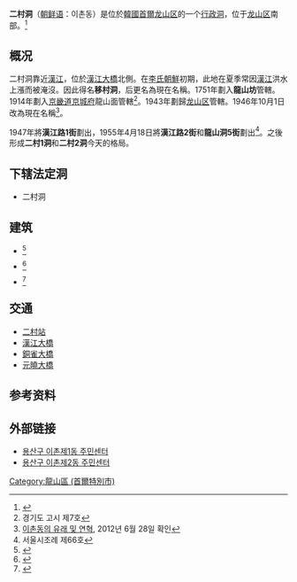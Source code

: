 {{Infobox Korean settlement
| title=二村第1洞
| img= P00250523 092532147 이촌제1동주민센터.JPG
| imgwidth= 
| imgcaption= 二村1洞住民中心
| hangul=이촌제1동
| hanja=二村第1洞
| rr=Ichon 1-dong
| mr=Ich'on 1-tong
| area_km2=2.86
| pop=28617
| popnote=
| popyear=2011.12.31
| popden_km2= 
| popdennote=
| divs=
| map=
| mapcaption=
}}
{{Infobox Korean settlement
| title=二村第2洞
| img= P00250523 093914317 이촌제2동주민센터.JPG
| imgwidth= 
| imgcaption= 二村2洞住民中心
| hangul=이촌제2동
| hanja=二村第2洞
| rr=Ichon 2-dong
| mr=Ich'on 2-tong
| area_km2=1.22
| pop=10537
| popnote=
| popyear=2011.12.31
| popden_km2= 
| popdennote=
| divs=
| map=
| mapcaption=
}}

'''二村洞'''（[[朝鲜语|朝鲜语]]：이촌동）是位於[[大韓民國|韓國]][[首爾|首爾]][[龙山区_(首尔)|龙山区]]的一个[[行政洞|行政洞]]，位于[[龙山区_(首尔)|龙山区]]南部。<ref name="encyber">{{cite web |url=http://www.encyber.com/search_w/ctdetail.php?masterno=732281&contentno=732281 |title=효창동 (Hyochang-dong 孝昌洞) |publisher=Doosan encyclopedia |accessdate=2008-04-14 |language=ko }}{{dead link|date=2018年2月 |bot=InternetArchiveBot |fix-attempted=yes }}</ref>

==概况==
二村洞靠近[[漢江_(韓國)|漢江]]，位於[[漢江大橋|漢江大橋]]北側。在[[李氏朝鮮|李氏朝鮮]]初期，此地在夏季常因[[漢江_(韓國)|漢江]]洪水上漲而被淹沒。因此得名'''移村洞'''，后更名為現在名稱。1751年劃入'''龍山坊'''管轄。1914年劃入[[京畿道_(日本統治時代)|京畿道]][[京城府|京城府]]龍山面管轄<ref>경기도 고시 제7호</ref>。1943年劃歸[[龙山区_(首尔)|龙山区]]管轄。1946年10月1日改為現在名稱<ref>[http://www.yongsan.go.kr/site/dc/index.jsp?sitecdv=S0000410 이촌동의 유래 및 연혁], 2012년 6월 28일 확인</ref>。

1947年將'''漢江路1街'''劃出，1955年4月18日將'''漢江路2街'''和'''龍山洞5街'''劃出<ref>서울시조례 제66호</ref>。之後形成'''二村1洞'''和'''二村2洞'''今天的格局。

==下辖法定洞==
*二村洞

==建筑==
*{{link-ko|首爾新龍山初等學校|서울신용산초등학교}}<ref>{{Cite web |url=http://www.sys-e.es.kr/ |title=서울신용산초등학교 |accessdate=2016-12-22 |archive-date=2013-12-08 |archive-url=https://web.archive.org/web/20131208050334/http://sys-e.es.kr/ |dead-url=no }}</ref>
*{{Tsl|ko|중경고등학교|中京高等學校 (韓國)|中京高等學校}}<ref>{{Cite web |url=http://www.jungkyung.hs.kr/ |title=중경고등학교 |accessdate=2016-12-22 |archive-date=2013-09-15 |archive-url=https://web.archive.org/web/20130915020037/http://www.jungkyung.hs.kr/ |dead-url=no }}</ref>
*{{link-ko|龍江中學 (首爾)|용강중학교 (서울)|龍江中學}}<ref>{{Cite web |url=http://www.yonggang.ms.kr/ |title=용강중학교 |accessdate=2016-12-22 |archive-date=2013-12-08 |archive-url=https://web.archive.org/web/20131208173755/http://www.yonggang.ms.kr/ |dead-url=no }}</ref>

==交通==
*[[二村站|二村站]]
*[[漢江大橋|漢江大橋]]
*[[銅雀大橋|銅雀大橋]]
*[[元曉大橋|元曉大橋]]

==参考资料==
{{Reflist}}

==外部链接==
*[http://www.yongsan.go.kr/site/dc/index.jsp?sitecdv=S0000410 용산구 이촌제1동 주민센터]
*[http://www.yongsan.go.kr/site/dc/index.jsp?sitecdv=S0000411 용산구 이촌제2동 주민센터]

{{首尔特别市龙山区}}

[[Category:龍山區_(首爾特別市)|Category:龍山區 (首爾特別市)]]